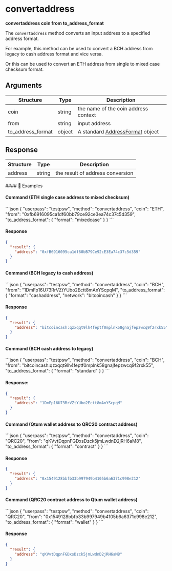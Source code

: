 
# convertaddress

**convertaddress coin from to\_address\_format**

The `convertaddress` method converts an input address to a specified address format.

For example, this method can be used to convert a BCH address from legacy to cash address format and vice versa.

Or this can be used to convert an ETH address from single to mixed case checksum format.

## Arguments

| Structure           | Type   | Description                                                                                     |
| ------------------- | ------ | ----------------------------------------------------------------------------------------------- |
| coin                | string | the name of the coin address context                                                            |
| from                | string | input address                                                                                   |
| to\_address\_format | object | A standard [AddressFormat](/komodo-defi-framework/api/common_structures/#address-format) object |

## Response

| Structure | Type   | Description                      |
| --------- | ------ | -------------------------------- |
| address   | string | the result of address conversion |

<CollapsibleSection expandedText="Hide Response" collapsedText="Show Response">
  #### 📌 Examples

  #### Command (ETH single case address to mixed checksum)

  <CodeGroup title="" tag="POST" label="convertaddress" mm2MethodDecorate="true">
    ```json
    {
      "userpass": "testpsw",
      "method": "convertaddress",
      "coin": "ETH",
      "from": "0xfb6916095ca1df60bb79ce92ce3ea74c37c5d359",
      "to_address_format": {
        "format": "mixedcase"
      }
    }
    ```
  </CodeGroup>

  #### Response

  ```json
  {
    "result": {
      "address": "0xfB6916095ca1df60bB79Ce92cE3Ea74c37c5d359"
    }
  }
  ```

  #### Command (BCH legacy to cash address)

  <CodeGroup title="" tag="POST" label="convertaddress" mm2MethodDecorate="true">
    ```json
    {
      "userpass": "testpsw",
      "method": "convertaddress",
      "coin": "BCH",
      "from": "1DmFp16U73RrVZtYUbo2Ectt8mAnYScpqM",
      "to_address_format": {
        "format": "cashaddress",
        "network": "bitcoincash"
      }
    }
    ```
  </CodeGroup>

  #### Response

  ```json
  {
    "result": {
      "address": "bitcoincash:qzxqqt9lh4feptf0mplnk58gnajfepzwcq9f2rxk55"
    }
  }
  ```

  #### Command (BCH cash address to legacy)

  <CodeGroup title="" tag="POST" label="convertaddress" mm2MethodDecorate="true">
    ```json
    {
      "userpass": "testpsw",
      "method": "convertaddress",
      "coin": "BCH",
      "from": "bitcoincash:qzxqqt9lh4feptf0mplnk58gnajfepzwcq9f2rxk55",
      "to_address_format": {
        "format": "standard"
      }
    }
    ```
  </CodeGroup>

  #### Response:

  ```json
  {
    "result": {
      "address": "1DmFp16U73RrVZtYUbo2Ectt8mAnYScpqM"
    }
  }
  ```

  #### Command (Qtum wallet address to QRC20 contract address)

  <CodeGroup title="" tag="POST" label="convertaddress" mm2MethodDecorate="true">
    ```json
    {
      "userpass": "testpsw",
      "method": "convertaddress",
      "coin": "QRC20",
      "from": "qKVvtDqpnFGDxsDzck5jmLwdnD2jRH6aM8",
      "to_address_format": {
        "format": "contract"
      }
    }
    ```
  </CodeGroup>

  #### Response

  ```json
  {
    "result": {
      "address": "0x1549128bbfb33b997949b4105b6a6371c998e212"
    }
  }
  ```

  #### Command (QRC20 contract address to Qtum wallet address)

  <CodeGroup title="" tag="POST" label="convertaddress" mm2MethodDecorate="true">
    ```json
    {
      "userpass": "testpsw",
      "method": "convertaddress",
      "coin": "QRC20",
      "from": "0x1549128bbfb33b997949b4105b6a6371c998e212",
      "to_address_format": {
        "format": "wallet"
      }
    }
    ```
  </CodeGroup>

  #### Response

  ```json
  {
    "result": {
      "address": "qKVvtDqpnFGDxsDzck5jmLwdnD2jRH6aM8"
    }
  }
  ```
</CollapsibleSection>
